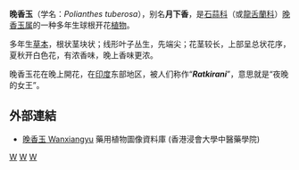 {{Redirect2|晚香玉|柬埔寨提供的一個热带风暴的命名|颱風燦都}}
{{Speciesbox 
| taxon = Polianthes tuberosa
| authority = L.
| image = Tuberose flower.jpg
}}

'''晚香玉'''（学名：''Polianthes tuberosa''），别名'''月下香'''，是[[石蒜科|石蒜科]]（或[[龍舌蘭科|龍舌蘭科]]）[[晚香玉属|晚香玉属]]的一种多年生球根开花[[植物|植物]]。

多年生[[草本|草本]]，根状茎块状；线形叶子丛生，先端尖；花茎较长，上部呈总状花序，夏秋开白色花，有浓香味，晚上香味更浓。

晚香玉花在晚上開花，在[[印度|印度]]东部地区，被人们称作“'''''Ratkirani'''''”，意思就是“夜晚的女王”。

==外部連結==		
* [http://libproject.hkbu.edu.hk/was40/detail?lang=ch&channelid=1288&searchword=herb_id=D01197 晚香玉 Wanxiangyu] {{Wayback|url=http://libproject.hkbu.edu.hk/was40/detail?lang=ch&channelid=1288&searchword=herb_id=D01197 |date=20190827090751 }} 藥用植物圖像資料庫 (香港浸會大學中醫藥學院) {{zh-hant}}{{en}}
{{Taxonbar|from=Q42729158}}

[[Category:晚香玉属|W]]
[[Category:球根花卉|W]]
[[Category:卡尔·林奈命名的生物分类|W]]


{{plant-stub}}
